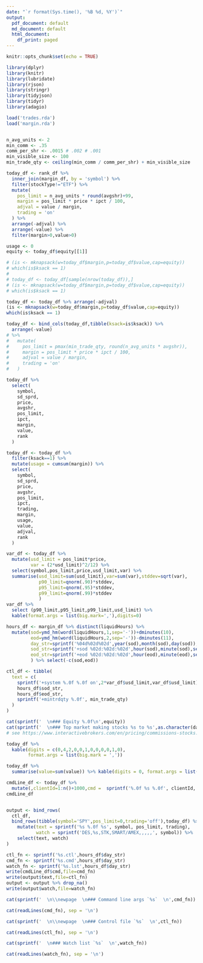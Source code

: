 ```yaml
---
date: "`r format(Sys.time(), '%B %d, %Y')`"
output:
  pdf_document: default
  md_document: default
  html_document:
    df_print: paged
---
```


```r
knitr::opts_chunk$set(echo = TRUE)
```

```r
library(dplyr)
library(knitr)
library(lubridate)
library(rjson)
library(stringr)
library(tidyjson)
library(tidyr)
library(adagio)
```

```r
load('trades.rda')
load('margin.rda')


n_avg_units <- 2
min_comm <- .35
comm_per_shr <- .0015 # .002 # .001  
min_visible_size <- 100
min_trade_qty <- ceiling(min_comm / comm_per_shr) + min_visible_size

today_df <- rank_df %>%
  inner_join(margin_df, by = 'symbol') %>%
  filter(stockType!="ETF") %>%
  mutate(
    pos_limit = n_avg_units * round(avgshr)+99,
    margin = pos_limit * price * ipct / 100,
    adjval = value / margin,
    trading = 'on'
  ) %>%
  arrange(-adjval) %>%
  arrange(-value) %>%
  filter(margin>0,value>0)

usage <- 0
equity <- today_df$equity[[1]]

```
```r
# (is <- mknapsack(w=today_df$margin,p=today_df$value,cap=equity))
# which(is$ksack == 1)
# 
# today_df <- today_df[sample(nrow(today_df)),]
# (is <- mknapsack(w=today_df$margin,p=today_df$value,cap=equity))
# which(is$ksack == 1)

today_df <- today_df %>% arrange(-adjval)
(is <- mknapsack(w=today_df$margin,p=today_df$value,cap=equity))
which(is$ksack == 1)

```
\newpage
```r
today_df <- bind_cols(today_df,tibble(ksack=is$ksack)) %>%
  arrange(-value) 
# %>% 
#   mutate(
#     pos_limit = pmax(min_trade_qty, round(n_avg_units * avgshr)),
#     margin = pos_limit * price * ipct / 100,
#     adjval = value / margin,
#     trading = 'on'
#   ) 

today_df %>%
  select(
    symbol,
    sd_sprd,
    price,
    avgshr,
    pos_limit,
    ipct,
    margin,
    value,
    rank
  ) 

today_df <- today_df %>%
  filter(ksack==1) %>%
  mutate(usage = cumsum(margin)) %>%
  select(
    symbol,
    sd_sprd,
    price,
    avgshr,
    pos_limit,
    ipct,
    trading,
    margin,
    usage,
    value,
    adjval,
    rank
  ) 

var_df <- today_df %>%
  mutate(usd_limit = pos_limit*price,
         var = (2*usd_limit)^2/12) %>%
  select(symbol,pos_limit,price,usd_limit,var) %>%
  summarise(usd_limit=sum(usd_limit),var=sum(var),stddev=sqrt(var),
            p90_limit=qnorm(.90)*stddev,
            p95_limit=qnorm(.95)*stddev,
            p99_limit=qnorm(.99)*stddev
            )
var_df %>% 
  select (p90_limit,p95_limit,p99_limit,usd_limit) %>%
  kable(format.args = list(big.mark=','),digits=0)

hours_df <- margin_df %>% distinct(liquidHours) %>%
  mutate(sod=ymd_hm(word(liquidHours,1,sep='-'))+dminutes(10),
         eod=ymd_hm(word(liquidHours,2,sep='-'))-dminutes(11),
         day_str=sprintf('%04d%02d%02d',year(sod),month(sod),day(sod)),
         sod_str=sprintf('+sod %02d:%02d:%02d',hour(sod),minute(sod),second(sod)),
         eod_str=sprintf('+eod %02d:%02d:%02d',hour(eod),minute(eod),second(eod))
         ) %>% select(-c(sod,eod))

ctl_df <- tibble(
  text = c(
    sprintf('+system %.0f %.0f on',2*var_df$usd_limit,var_df$usd_limit),
    hours_df$sod_str,
    hours_df$eod_str,
    sprintf('+mintrdqty %.0f', min_trade_qty)
  )
)

```

```r
cat(sprintf('  \n### Equity %.0f\n',equity))
cat(sprintf('  \n### Top market making stocks %s to %s',as.character(dates_df$min_date),as.character(dates_df$max_date)))
# see https://www.interactivebrokers.com/en/pricing/commissions-stocks.php?re=amer

today_df %>%
  kable(digits = c(0,4,2,0,0,1,0,0,0,0,1,0),
        format.args = list(big.mark = ','))

today_df %>%
  summarise(value=sum(value)) %>% kable(digits = 0, format.args = list(big.mark=','))

cmdLine_df <- today_df %>%
  mutate(,clientId=1:n()+1000,cmd =  sprintf('%.0f %s %.0f', clientId, symbol, avgshr))
cmdLine_df


output <- bind_rows(
  ctl_df,
  bind_rows(tibble(symbol='SPY',pos_limit=0,trading='off'),today_df) %>%
    mutate(text = sprintf('%s %.0f %s', symbol, pos_limit, trading),
           watch = sprintf('DES,%s,STK,SMART/AMEX,,,,,', symbol)) %>%
    select(text, watch)
) 

ctl_fn <- sprintf('%s.ctl',hours_df$day_str)
cmd_fn <- sprintf('%s.cmd',hours_df$day_str)
watch_fn <- sprintf('%s.lst',hours_df$day_str)
write(cmdLine_df$cmd,file=cmd_fn)
write(output$text,file=ctl_fn)
output <- output %>% drop_na()
write(output$watch,file=watch_fn)

cat(sprintf('  \n\\newpage  \n### Command line args `%s`  \n',cmd_fn))
```

```r
cat(readLines(cmd_fn), sep = '\n')
```
```r
cat(sprintf('  \n\\newpage  \n### Control file `%s`  \n',ctl_fn))
```

```r
cat(readLines(ctl_fn), sep = '\n')
```
```r
cat(sprintf('  \n### Watch list `%s`  \n',watch_fn))
```
```r
cat(readLines(watch_fn), sep = '\n')
```
